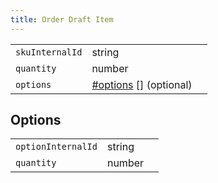 ```yaml
---
title: Order Draft Item
---
```


|                 |                                                                  |     |
| --------------- | ---------------------------------------------------------------- | --- |
| `skuInternalId` | string                                                           |     |
| `quantity`      | number                                                           |     |
| `options`       | [#options](order-draft-item.md#options "mention") \[] (optional) |     |

## Options

|                    |        |     |
| ------------------ | ------ | --- |
| `optionInternalId` | string |     |
| `quantity`         | number |     |
